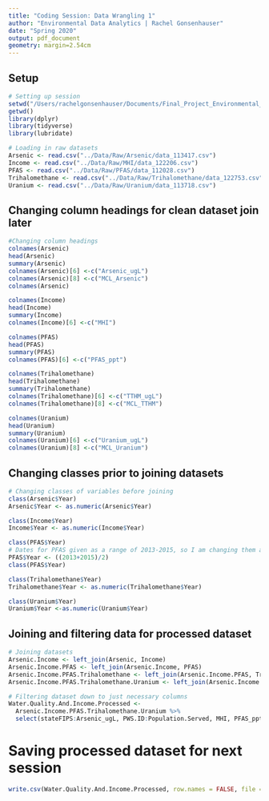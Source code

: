```yaml
---
title: "Coding Session: Data Wrangling 1"
author: "Environmental Data Analytics | Rachel Gonsenhauser"
date: "Spring 2020"
output: pdf_document
geometry: margin=2.54cm
---
```

## Setup

```r
# Setting up session
setwd("/Users/rachelgonsenhauser/Documents/Final_Project_Environmental_Data_Analytics")
getwd()
library(dplyr)
library(tidyverse)
library(lubridate)

# Loading in raw datasets
Arsenic <- read.csv("../Data/Raw/Arsenic/data_113417.csv")
Income <- read.csv("../Data/Raw/MHI/data_122206.csv")
PFAS <- read.csv("../Data/Raw/PFAS/data_112028.csv")
Trihalomethane <- read.csv("../Data/Raw/Trihalomethane/data_122753.csv")
Uranium <- read.csv("../Data/Raw/Uranium/data_113718.csv")
```

## Changing column headings for clean dataset join later

```r
#Changing column headings
colnames(Arsenic)
head(Arsenic)
summary(Arsenic)
colnames(Arsenic)[6] <-c("Arsenic_ugL") 
colnames(Arsenic)[8] <-c("MCL_Arsenic")
colnames(Arsenic)

colnames(Income)
head(Income)
summary(Income)
colnames(Income)[6] <-c("MHI")

colnames(PFAS)
head(PFAS)
summary(PFAS)
colnames(PFAS)[6] <-c("PFAS_ppt")

colnames(Trihalomethane)
head(Trihalomethane)
summary(Trihalomethane)
colnames(Trihalomethane)[6] <-c("TTHM_ugL")
colnames(Trihalomethane)[8] <-c("MCL_TTHM")

colnames(Uranium)
head(Uranium)
summary(Uranium)
colnames(Uranium)[6] <-c("Uranium_ugL")
colnames(Uranium)[8] <-c("MCL_Uranium")
```
## Changing classes prior to joining datasets 

```r
# Changing classes of variables before joining
class(Arsenic$Year)
Arsenic$Year <- as.numeric(Arsenic$Year)

class(Income$Year)
Income$Year <- as.numeric(Income$Year)

class(PFAS$Year)
# Dates for PFAS given as a range of 2013-2015, so I am changing them all to 2014 so I can integrate into dataset for possible analysis
PFAS$Year <- ((2013+2015)/2)
class(PFAS$Year)

class(Trihalomethane$Year)
Trihalomethane$Year <- as.numeric(Trihalomethane$Year)

class(Uranium$Year)
Uranium$Year <-as.numeric(Uranium$Year)
```
## Joining and filtering data for processed dataset

``` r
# Joining datasets
Arsenic.Income <- left_join(Arsenic, Income)
Arsenic.Income.PFAS <- left_join(Arsenic.Income, PFAS)
Arsenic.Income.PFAS.Trihalomethane <- left_join(Arsenic.Income.PFAS, Trihalomethane)
Arsenic.Income.PFAS.Trihalomethane.Uranium <- left_join(Arsenic.Income.PFAS.Trihalomethane, Uranium)
```

```r
# Filtering dataset down to just necessary columns
Water.Quality.And.Income.Processed <- 
  Arsenic.Income.PFAS.Trihalomethane.Uranium %>%
  select(stateFIPS:Arsenic_ugL, PWS.ID:Population.Served, MHI, PFAS_ppt, TTHM_ugL, Uranium_ugL, MCL_TTHM, MCL_Uranium, MCL_Arsenic)
```


# Saving processed dataset for next session
```r
write.csv(Water.Quality.And.Income.Processed, row.names = FALSE, file = "./Data/Processed/CDC_WaterQualityAndIncome_Processed.csv")
```
